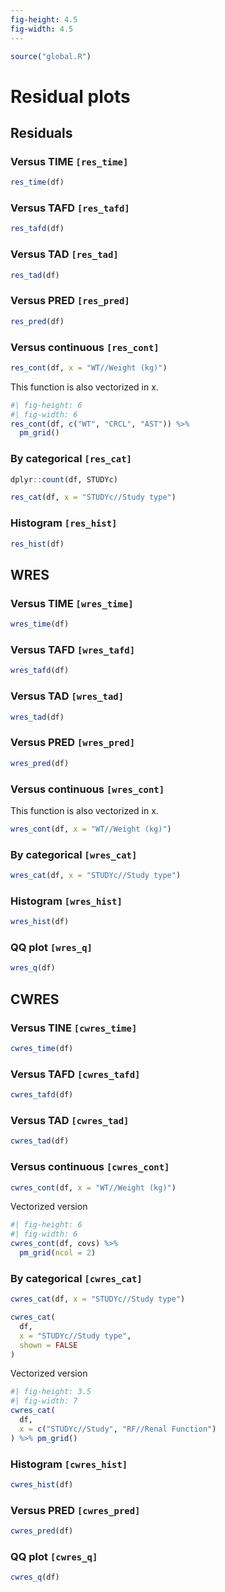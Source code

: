 ```yaml
---
fig-height: 4.5
fig-width: 4.5
---
```


```r
source("global.R")
```


# Residual plots

## Residuals

### Versus TIME `[res_time]`

```r
res_time(df)
```

### Versus TAFD `[res_tafd]`

```r
res_tafd(df)
```

### Versus TAD `[res_tad]`

```r
res_tad(df)
```

### Versus PRED `[res_pred]`

```r
res_pred(df)
```


### Versus continuous `[res_cont]`

```r
res_cont(df, x = "WT//Weight (kg)")
```

This function is also vectorized in x.

```r
#| fig-height: 6
#| fig-width: 6
res_cont(df, c("WT", "CRCL", "AST")) %>% 
  pm_grid()
```


### By categorical `[res_cat]`

```r
dplyr::count(df, STUDYc)

res_cat(df, x = "STUDYc//Study type")
```


### Histogram `[res_hist]`

```r
res_hist(df)
```


## WRES

### Versus TIME `[wres_time]`

```r
wres_time(df) 
```


### Versus TAFD `[wres_tafd]`
```r
wres_tafd(df)
```

### Versus TAD `[wres_tad]`

```r
wres_tad(df)
```


### Versus PRED `[wres_pred]`
```r
wres_pred(df)
```

### Versus continuous `[wres_cont]`

This function is also vectorized in x.

```r
wres_cont(df, x = "WT//Weight (kg)")
```


###  By categorical `[wres_cat]`

```r
wres_cat(df, x = "STUDYc//Study type")
```

### Histogram `[wres_hist]`

```r
wres_hist(df)
```


### QQ plot `[wres_q]`

```r
wres_q(df)
```


## CWRES

### Versus TINE `[cwres_time]`

```r
cwres_time(df)
```

### Versus TAFD `[cwres_tafd]`

```r
cwres_tafd(df)
```

### Versus TAD `[cwres_tad]`

```r
cwres_tad(df)
```

### Versus continuous `[cwres_cont]`

```r
cwres_cont(df, x = "WT//Weight (kg)")
```

Vectorized version

```r
#| fig-height: 6
#| fig-width: 6
cwres_cont(df, covs) %>% 
  pm_grid(ncol = 2)
```


### By categorical `[cwres_cat]`

```r
cwres_cat(df, x = "STUDYc//Study type") 
```

```r
cwres_cat(
  df, 
  x = "STUDYc//Study type", 
  shown = FALSE
)
```

Vectorized version

```r
#| fig-height: 3.5
#| fig-width: 7
cwres_cat(
  df, 
  x = c("STUDYc//Study", "RF//Renal Function")
) %>% pm_grid()
```


### Histogram `[cwres_hist]`

```r
cwres_hist(df)
```

### Versus PRED `[cwres_pred]`

```r
cwres_pred(df)
```

### QQ plot `[cwres_q]`

```r
cwres_q(df)
```
